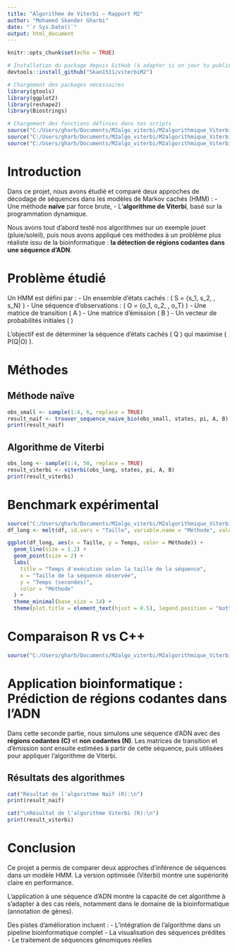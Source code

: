 ```yaml
---
title: "Algorithme de Viterbi — Rapport M2"
author: "Mohamed Skander Gharbi"
date: "`r Sys.Date()`"
output: html_document
---
```


```r
knitr::opts_chunk$set(echo = TRUE)
```

```r
# Installation du package depuis GitHub (à adapter si un jour tu publies)
devtools::install_github("Skan1511/viterbiM2")

# Chargement des packages nécessaires
library(gtools)
library(ggplot2)
library(reshape2)
library(Biostrings)

# Chargement des fonctions définies dans tes scripts
source("C:/Users/gharb/Documents/M2algo_viterbi/M2algorithmique_Viterbi/src/naive_R/viterbi_naive.R")
source("C:/Users/gharb/Documents/M2algo_viterbi/M2algorithmique_Viterbi/src/viterbi_R/viterbi_algo.R")
source("C:/Users/gharb/Documents/M2algo_viterbi/M2algorithmique_Viterbi/simulations/viterbi_brca1.R")
```

# Introduction

Dans ce projet, nous avons étudié et comparé deux approches de décodage de séquences dans les modèles de Markov cachés (HMM) :
- Une méthode **naïve** par force brute,
- L’**algorithme de Viterbi**, basé sur la programmation dynamique.

Nous avons tout d’abord testé nos algorithmes sur un exemple jouet (pluie/soleil), puis nous avons appliqué ces méthodes à un problème plus réaliste issu de la bioinformatique : **la détection de régions codantes dans une séquence d’ADN**.

# Problème étudié

Un HMM est défini par :
- Un ensemble d'états cachés : \( S = \{s_1, s_2, \dots, s_N\} \)
- Une séquence d'observations : \( O = \{o_1, o_2, \dots, o_T\} \)
- Une matrice de transition \( A \)
- Une matrice d'émission \( B \)
- Un vecteur de probabilités initiales \( \pi \)

L’objectif est de déterminer la séquence d’états cachés \( Q \) qui maximise \( P(Q|O) \).

# Méthodes

## Méthode naïve

```r
obs_small <- sample(1:4, 6, replace = TRUE)
result_naif <- trouver_sequence_naive_bio(obs_small, states, pi, A, B)
print(result_naif)
```

## Algorithme de Viterbi

```r
obs_long <- sample(1:4, 50, replace = TRUE)
result_viterbi <- viterbi(obs_long, states, pi, A, B)
print(result_viterbi)
```

# Benchmark expérimental

```r
source("C:/Users/gharb/Documents/M2algo_viterbi/M2algorithmique_Viterbi/simulations/benchmark_tailles.R")
df_long <- melt(df, id.vars = "Taille", variable.name = "Méthode", value.name = "Temps")

ggplot(df_long, aes(x = Taille, y = Temps, color = Méthode)) +
  geom_line(size = 1.2) +
  geom_point(size = 2) +
  labs(
    title = "Temps d'exécution selon la taille de la séquence",
    x = "Taille de la séquence observée",
    y = "Temps (secondes)",
    color = "Méthode"
  ) +
  theme_minimal(base_size = 14) +
  theme(plot.title = element_text(hjust = 0.5), legend.position = "bottom")
```

# Comparaison R vs C++

```r
source("C:/Users/gharb/Documents/M2algo_viterbi/M2algorithmique_Viterbi/simulations/benchmark_cpp_bio.R")
```

# Application bioinformatique : Prédiction de régions codantes dans l’ADN

Dans cette seconde partie, nous simulons une séquence d’ADN avec des **régions codantes (C)** et **non codantes (N)**. Les matrices de transition et d’émission sont ensuite estimées à partir de cette séquence, puis utilisées pour appliquer l’algorithme de Viterbi.

## Résultats des algorithmes

```r
cat("Résultat de l'algorithme Naïf (R):\n")
print(result_naif)

cat("\nRésultat de l'algorithme Viterbi (R):\n")
print(result_viterbi)
```

# Conclusion

Ce projet a permis de comparer deux approches d’inférence de séquences dans un modèle HMM. La version optimisée (Viterbi) montre une supériorité claire en performance.

L’application à une séquence d’ADN montre la capacité de cet algorithme à s’adapter à des cas réels, notamment dans le domaine de la bioinformatique (annotation de gènes).

Des pistes d’amélioration incluent :
- L’intégration de l’algorithme dans un pipeline bioinformatique complet
- La visualisation des séquences prédites
- Le traitement de séquences génomiques réelles
